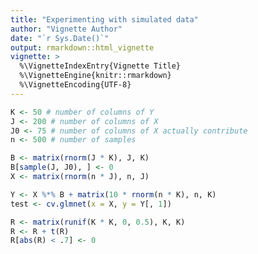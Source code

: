 ```yaml
---
title: "Experimenting with simulated data"
author: "Vignette Author"
date: "`r Sys.Date()`"
output: rmarkdown::html_vignette
vignette: >
  %\VignetteIndexEntry{Vignette Title}
  %\VignetteEngine{knitr::rmarkdown}
  %\VignetteEncoding{UTF-8}
---
```


```r
K <- 50 # number of columns of Y
J <- 200 # number of columns of X
J0 <- 75 # number of columns of X actually contribute
n <- 500 # number of samples

B <- matrix(rnorm(J * K), J, K)
B[sample(J, J0), ] <- 0
X <- matrix(rnorm(n * J), n, J)

Y <- X %*% B + matrix(10 * rnorm(n * K), n, K)
test <- cv.glmnet(x = X, y = Y[, 1])

R <- matrix(runif(K * K, 0, 0.5), K, K)
R <- R + t(R)
R[abs(R) < .7] <- 0
```





